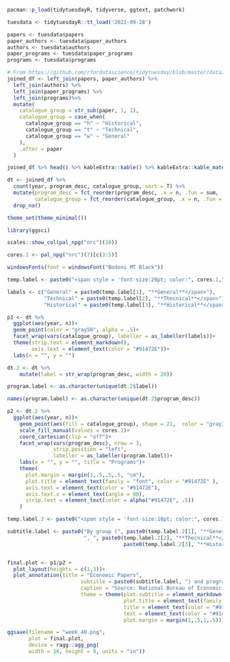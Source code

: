 ```{r}
pacman::p_load(tidytuesdayR, tidyverse, ggtext, patchwork)
```

```{r}
tuesdata <- tidytuesdayR::tt_load('2021-09-28')
```


```{r}
papers <- tuesdata$papers
paper_authors <- tuesdata$paper_authors
authors <- tuesdata$authors
paper_programs <- tuesdata$paper_programs
programs <- tuesdata$programs

```


```{r}
# From https://github.com/rfordatascience/tidytuesday/blob/master/data/2021/2021-09-28/readme.md
joined_df <- left_join(papers, paper_authors) %>% 
  left_join(authors) %>% 
  left_join(paper_programs) %>% 
  left_join(programs)%>% 
  mutate(
    catalogue_group = str_sub(paper, 1, 1),
    catalogue_group = case_when(
      catalogue_group == "h" ~ "Historical",
      catalogue_group == "t" ~ "Technical",
      catalogue_group == "w" ~ "General"
    ),
    .after = paper
  )
```


```{r}
joined_df %>% head() %>% kableExtra::kable() %>% kableExtra::kable_material_dark()
```

```{r}
dt <- joined_df %>% 
  count(year, program_desc, catalogue_group, sort = T) %>%
  mutate(program_desc = fct_reorder(program_desc, .x = n, .fun = sum, .desc = T),
         catalogue_group = fct_reorder(catalogue_group, .x = n, .fun = sum, .desc = T)) %>% 
  drop_na()
```


```{r}
theme_set(theme_minimal())

library(ggsci)

scales::show_col(pal_npg("nrc")(10))

cores.1 <- pal_npg("nrc")(7)[c(3:5)]

windowsFonts(font = windowsFont("Bodoni MT Black")) 
```


```{r}
temp.label <- paste0("<span style = 'font-size:20pt; color:", cores.1,"'>")

labels <- c("General" = paste0(temp.label[1], "**General**</span>"),
            "Technical" = paste0(temp.label[2], "**Thecnical**</span>"), 
            "Historical" = paste0(temp.label[3], "**Historical**</span>"))

p1 <- dt %>% 
  ggplot(aes(year, n))+
  geom_point(color = "gray50", alpha = .5)+
  facet_wrap(vars(catalogue_group), labeller = as_labeller(labels))+
  theme(strip.text = element_markdown(),
        axis.text = element_text(color = "#91472E"))+
  labs(x = "", y = "")
```


```{r}
dt.2 <- dt %>% 
    mutate(label = str_wrap(program_desc, width = 20)) 

program.label <- as.character(unique(dt.2$label)) 

names(program.label) <- as.character(unique(dt.2$program_desc))

p2 <- dt.2 %>%   
  ggplot(aes(year, n))+
    geom_point(aes(fill = catalogue_group), shape = 21,  color = "gray100", show.legend = F)+
    scale_fill_manual(values = cores.1)+
    coord_cartesian(clip = "off")+
    facet_wrap(vars(program_desc), nrow = 3, 
               strip.position = "left", 
               labeller = as_labeller(program.label))+
    labs(x = "", y = "", title = "Programs")+
    theme(
      plot.margin = margin(1,.5,.5,.5, "cm"),
      plot.title = element_text(family = "font", color = "#91472E" ),
      axis.text = element_text(color = "#91472E"),
      axis.text.x = element_text(angle = 90),
      strip.text = element_text(color = alpha("#91472E", .5))
    )
```


```{r}
temp.label.2 <- paste0("<span style = 'font-size:10pt; color:", cores.1,"'>")

subtitle.label <- paste0("By group (", paste0(temp.label.2[1], "**General**</span>"),
                         ", ", paste0(temp.label.2[2], "**Thecnical**</span>"), " or ",
                                      paste0(temp.label.2[3], "**Historical**</span>"))


final.plot <- p1/p2 + 
  plot_layout(heights = c(1,3))+
  plot_annotation(title = "Economic Papers",
                        subtitle = paste0(subtitle.label, ") and programs"),
                        caption = "Source: National Bureau of Economic Research (NBER)",
                        theme = theme(plot.subtitle = element_markdown(face = "italic"),
                                      plot.title = element_text(family = "font", size = 20),
                                      title = element_text(color = "#91472E"),
                                      text = element_text(color = "#91472E"),
                                      plot.margin = margin(1,.5,1,.5)))
```


```{r}
ggsave(filename = "week_40.png", 
       plot = final.plot, 
       device = ragg::agg_png(
       width = 16, height = 9, units = "in"))
```

